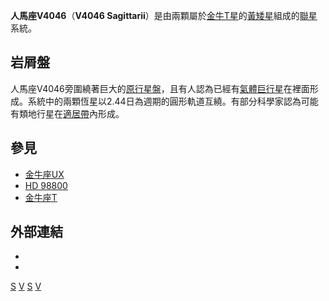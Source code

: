 {{Starbox begin
| name = V4046 Sagitarii
}}
{{Starbox observe
| constell = [[人馬座|人馬座]]
| ra = {{RA|18|14|10.4660}}
| dec = {{DEC|-32|47|34.496}}
| appmag_v = +9.88
}}
{{Starbox astrometry
| dist_ly = ~195
| dist_pc = ~60
}}
{{Starbox character
| class = G5V / GV
| r-i = <!--R-I color-->
| v-r = <!--V-R color-->
| variable = [[金牛T星|金牛T星]]
}}
{{Starbox detail
| mass = 0.9/?
| radius = 0.98
| luminosity = ?
| temperature = ?
| metal = ?
| age = {{nowrap|1.2 × 10<sup>7</sup>}}
}}
{{Starbox catalog
| names = [[Henry_Draper_Catalogue|HD 319139]], [[導引星表|GSC 07396-00644]]
}}
{{Starbox reference
| Simbad = HD+319139
}}
{{Starbox end}}

'''人馬座V4046'''（'''V4046 Sagittarii'''）是由兩顆屬於[[金牛T星|金牛T星]]的[[黃矮星|黃矮星]]組成的[[聯星|聯星]]系統。

==岩屑盤==
人馬座V4046旁圍繞著巨大的[[原行星盤|原行星盤]]，且有人認為已經有[[氣體巨行星|氣體巨行星]]在裡面形成。系統中的兩顆恆星以2.44日為週期的圓形軌道互繞。有部分科學家認為可能有類地行星在[[適居帶|適居帶]]內形成。

== 參見 ==
* [[金牛座UX|金牛座UX]]
* [[HD_98800|HD 98800]]
* [[金牛座T|金牛座T]]

== 外部連結 ==
* {{cite web|url=http://www.sciencedaily.com/releases/2009/06/090610154459.htm|title=V4046 Sagitarii|accessdate=2010-10-06|archive-date=2020-11-09|archive-url=https://web.archive.org/web/20201109025714/http://www.sciencedaily.com/releases/2009/06/090610154459.htm|dead-url=no}}
* {{cite web|url=http://adsabs.harvard.edu/abs/2010ApJ...720.1684R|title=Imaging the Molecular Disk Orbiting the Twin Young Suns of V4046 Sgr|accessdate=2010-10-06|archive-date=2017-04-21|archive-url=https://web.archive.org/web/20170421005538/http://adsabs.harvard.edu/abs/2010ApJ...720.1684R|dead-url=no}}

[[Category:金牛T星|S]]
[[Category:人馬座|V]]
[[Category:假想行星系|S]]
[[Category:聯星|V]]